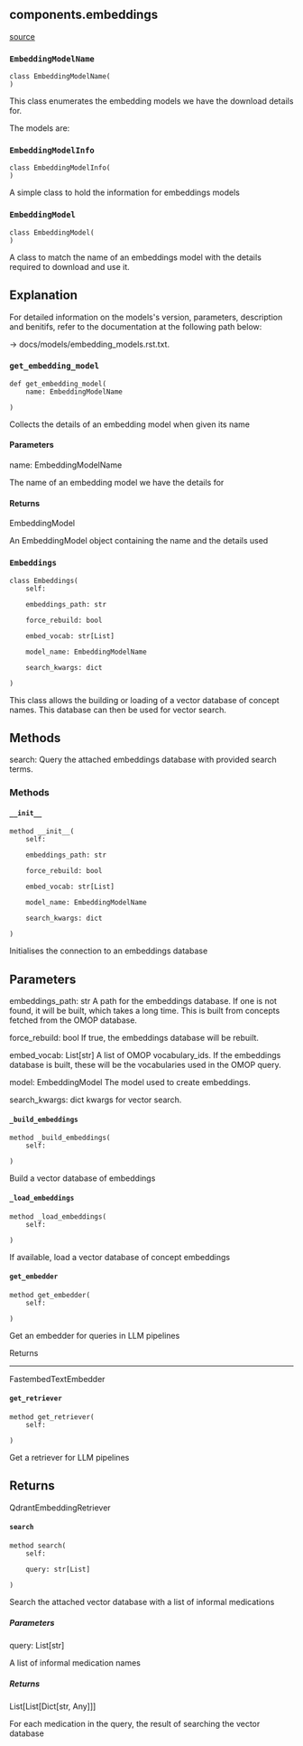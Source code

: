 ## components.embeddings
[source](https://github.com/Health-Informatics-UoN/lettuce/tree/main/Lettuce/components/embeddings.py)
### `EmbeddingModelName`
```
class EmbeddingModelName(
)
```

This class enumerates the embedding models we
have the download details for.

The models are:
### `EmbeddingModelInfo`
```
class EmbeddingModelInfo(
)
```

A simple class to hold the information for embeddings models
### `EmbeddingModel`
```
class EmbeddingModel(
)
```

A class to match the name of an embeddings model with the
details required to download and use it.

Explanation
------------
For detailed information on the models's version, parameters,
description and benitifs, refer to the documentation at the
following path below:

-> docs/models/embedding_models.rst.txt.
### `get_embedding_model`
```
def get_embedding_model(
	name: EmbeddingModelName

)
```

Collects the details of an embedding model when given its name


#### Parameters
name: EmbeddingModelName

The name of an embedding model we have the details for

#### Returns
EmbeddingModel

An EmbeddingModel object containing the name and the details used


### `Embeddings`
```
class Embeddings(
	self: 

	embeddings_path: str

	force_rebuild: bool

	embed_vocab: str[List]

	model_name: EmbeddingModelName

	search_kwargs: dict

)
```

This class allows the building or loading of a vector
database of concept names. This database can then
be used for vector search.

Methods
-------
search:
    Query the attached embeddings database with provided
    search terms.
### Methods

#### `__init__`
```
method __init__(
	self: 

	embeddings_path: str

	force_rebuild: bool

	embed_vocab: str[List]

	model_name: EmbeddingModelName

	search_kwargs: dict

)
```

Initialises the connection to an embeddings database

Parameters
----------
embeddings_path: str
    A path for the embeddings database. If one is not found,
    it will be built, which takes a long time. This is built
    from concepts fetched from the OMOP database.

force_rebuild: bool
    If true, the embeddings database will be rebuilt.

embed_vocab: List[str]
    A list of OMOP vocabulary_ids. If the embeddings database is
    built, these will be the vocabularies used in the OMOP query.

model: EmbeddingModel
    The model used to create embeddings.

search_kwargs: dict
    kwargs for vector search.

#### `_build_embeddings`
```
method _build_embeddings(
	self: 

)
```

Build a vector database of embeddings

#### `_load_embeddings`
```
method _load_embeddings(
	self: 

)
```

If available, load a vector database of concept embeddings

#### `get_embedder`
```
method get_embedder(
	self: 

)
```

Get an embedder for queries in LLM pipelines

Returns
_______
FastembedTextEmbedder

#### `get_retriever`
```
method get_retriever(
	self: 

)
```

Get a retriever for LLM pipelines

Returns
-------
QdrantEmbeddingRetriever

#### `search`
```
method search(
	self: 

	query: str[List]

)
```

Search the attached vector database with a list of informal medications

##### Parameters
query: List[str]

A list of informal medication names

##### Returns
List[List[Dict[str, Any]]]

For each medication in the query, the result of searching the vector database

